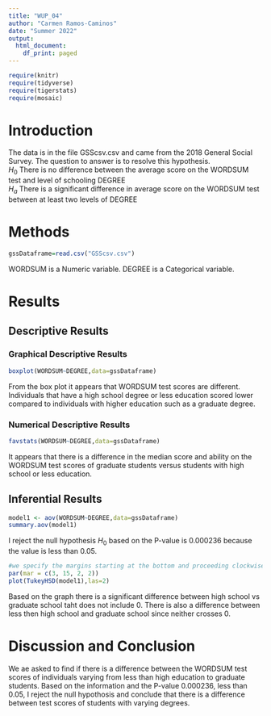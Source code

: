 ```yaml
---
title: "WUP_04"
author: "Carmen Ramos-Caminos"
date: "Summer 2022"
output:
  html_document:
    df_print: paged
---
```


```r
require(knitr)
require(tidyverse)
require(tigerstats)
require(mosaic)
```

# Introduction

<!--In this section you explain what you are trying to show.  Where did the data come from?  What is the research or other question you are trying to answer?!-->

The data is in the file GSScsv.csv and came from the 2018 General Social Survey.  The question to answer is to resolve this hypothesis.  
$H_0$ There is no difference between the average score on the WORDSUM test and level of schooling DEGREE  
$H_a$ There is a significant difference in average score on the WORDSUM test between at least two levels of DEGREE  

# Methods

<!--Decide on your methods:  use "variable analysis" or other appropriate descriptors.  Make sure to choose at least one graphical method and at least one numerical method.!-->

```r
gssDataframe=read.csv("GSScsv.csv")
```

WORDSUM is a Numeric variable. DEGREE is a Categorical variable.  

# Results

<!--Divide this section into two sub-sections:  One for your descriptive  results and one for your inferential results.!-->

## Descriptive Results

### Graphical Descriptive Results

<!--Graphical results here.  Make sure to show your code.  Provide appropriate labels for axes, giving units if possible, and provide a good title for the graph, too.  Use the graphical results to describe the patterns if any that exist in the data as focused toward the research question!-->

```r
boxplot(WORDSUM~DEGREE,data=gssDataframe)
```

From the box plot it appears that WORDSUM test scores are different. Individuals that have a high school degree or less education scored lower compared to individuals with higher education such as a graduate degree.    

### Numerical Descriptive Results

<!--Numerical results go here. Use the numerical results to describe the patterns if any that exist in the data as focused toward the research question!-->

```r
favstats(WORDSUM~DEGREE,data=gssDataframe)
```

It appears that there is a difference in the median score and ability on the WORDSUM test scores of graduate students versus students with high school or less education.

## Inferential Results

<!--State hypothesis clearly.  Make sure your discussion of the inferential test covers all the aspects that the test output produces, such as test statistic, p-value etc.  Make a decision about the null hypothesis, explain the assumptions on which the selected test/procedure was based, and why the chosen procedure satisfys the assumptions and is appropriate to answer the research question!-->

```r
model1 <- aov(WORDSUM~DEGREE,data=gssDataframe)
summary.aov(model1)
```

I reject the null hypothesis $H_0$ based on the P-value is 0.000236
because the value is less than 0.05.


```r
#we specify the margins starting at the bottom and proceeding clockwise - thus 8.7 is the left side margin to hold the names of the factors
par(mar = c(3, 15, 2, 2))
plot(TukeyHSD(model1),las=2)
```

Based on the graph there is a significant difference between high school vs graduate school taht does not include 0. There is also a difference between less then high school and graduate school since neither crosses 0. 
 
# Discussion and Conclusion

<!--Discussion and conclusion here.  If you found a relationship be sure to consider whether the relationship occurs because one of the variables causes the other, or whether they perhaps are related for some other reason.  Watch the chapter 6 videos from the GeorgeTown videos collection.!-->

We ae asked to find if there is a difference between the WORDSUM test scores of individuals varying from less than high education to graduate students. Based on the information and the P-value 0.000236, less than 0.05, I reject the null hypothosis and conclude that there is a difference between test scores of students with varying degrees.  